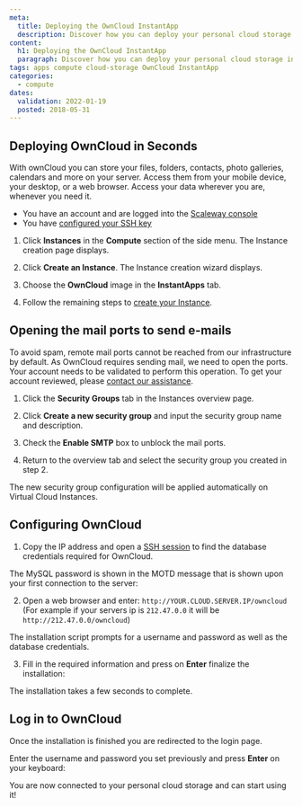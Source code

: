 ```yaml
---
meta:
  title: Deploying the OwnCloud InstantApp
  description: Discover how you can deploy your personal cloud storage in seconds.
content:
  h1: Deploying the OwnCloud InstantApp
  paragraph: Discover how you can deploy your personal cloud storage in seconds.
tags: apps compute cloud-storage OwnCloud InstantApp
categories:
  - compute
dates:
  validation: 2022-01-19
  posted: 2018-05-31
---
```


## Deploying OwnCloud in Seconds

With ownCloud you can store your files, folders, contacts, photo galleries, calendars and more on your server. Access them from your mobile device, your desktop, or a web browser. Access your data wherever you are, whenever you need it.

<Message type="requirement">

  - You have an account and are logged into the [Scaleway console](https://console.scaleway.com)
  - You have [configured your SSH key](/console/my-project/how-to/create-ssh-key)

</Message>

1. Click **Instances** in the **Compute** section of the side menu. The Instance creation page displays.

2. Click **Create an Instance**. The Instance creation wizard displays.

3. Choose the **OwnCloud** image in the **InstantApps** tab.

4. Follow the remaining steps to [create your Instance](/compute/instances/how-to/create-an-instance/).

## Opening the mail ports to send e-mails

To avoid spam, remote mail ports cannot be reached from our infrastructure by default. As OwnCloud requires sending mail, we need to open the ports. Your account needs to be validated to perform this operation. To get your account reviewed, please [contact our assistance](https://console.scaleway.com/support/).

1. Click the **Security Groups** tab in the Instances overview page.

2. Click **Create a new security group** and input the security group name and description.

3. Check the **Enable SMTP** box to unblock the mail ports.

4. Return to the overview tab and select the security group you created in step 2.

The new security group configuration will be applied automatically on Virtual Cloud Instances.

## Configuring OwnCloud

1. Copy the IP address and open a [SSH session](/compute/instances/how-to/create-an-instance) to find the database credentials required for OwnCloud.

  The MySQL password is shown in the MOTD message that is shown upon your first connection to the server:

  <Lightbox src="scaleway-owncloud-database.webp" alt="" />

2. Open a web browser and enter: `http://YOUR.CLOUD.SERVER.IP/owncloud` (For example if your servers ip is `212.47.0.0` it will be `http://212.47.0.0/owncloud`)

  The installation script prompts for a username and password as well as the database credentials.

3. Fill in the required information and press on **Enter** finalize the installation:

  <Lightbox src="scaleway-owncloud-installation.webp" alt="" />

<Message type="note">
 
  The installation takes a few seconds to complete. 
 
</Message>

## Log in to OwnCloud

Once the installation is finished you are redirected to the login page.

Enter the username and password you set previously and press **Enter** on your keyboard:

<Lightbox src="scaleway-owncloud-login.webp" alt="" />

You are now connected to your personal cloud storage and can start using it!

<Lightbox src="scaleway-owncloud-interface.webp" alt="" />
